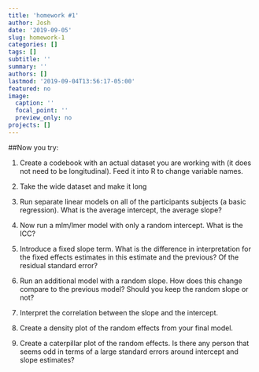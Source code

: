 ```yaml
---
title: 'homework #1'
author: Josh
date: '2019-09-05'
slug: homework-1
categories: []
tags: []
subtitle: ''
summary: ''
authors: []
lastmod: '2019-09-04T13:56:17-05:00'
featured: no
image:
  caption: ''
  focal_point: ''
  preview_only: no
projects: []
---
```



##Now you try:


1. Create a codebook with an actual dataset you are working with (it does not need to be longitudinal). Feed it into R to change variable names. 

2. Take the wide dataset and make it long

3. Run separate linear models on all of the participants subjects (a basic regression). What is the average intercept, the average slope?  

4. Now run a mlm/lmer model with only a random intercept. What is the ICC? 

5. Introduce a fixed slope term. What is the difference in interpretation for the fixed effects estimates in this estimate and the previous? Of the residual standard error? 

6. Run an additional model with a random slope. How does this change compare to the previous model? Should you keep the random slope or not?  

7. Interpret the correlation between the slope and the intercept. 

8. Create a density plot of the random effects from your final model. 

9. Create a caterpillar plot of the random effects. Is there any person that seems odd in terms of a large standard errors around intercept and slope estimates? 


 
